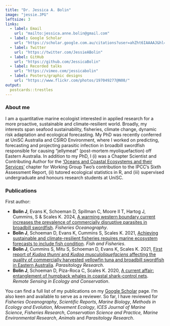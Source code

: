 ```yaml
---
title: "Dr. Jessica A. Bolin"
image: "jessie.JPG"
leftsize: 3
links:
  - label: Email
    url: "mailto:jessica.anne.bolin@gmail.com"
  - label: Google Scholar
    url: "https://scholar.google.com.au/citations?user=ahZht6IAAAAJ&hl=en"
  - label: Twitter
    url: "https://twitter.com/JessieABolin"
  - label: GitHub
    url: "https://github.com/JessicaBolin"
  - label: Recorded talks
    url: "https://vimeo.com/jessicabolin"
  - label: Posters/graphic designs
    url: "https://www.flickr.com/photos/197049277@N08/"
output:
  postcards::trestles
---
```


### About me

I am a quantitative marine ecologist interested in applied research for a more proactive, sustainable and climate-resilient world. Broadly, my interests span seafood sustainability, fisheries, climate change, dynamic risk adaptation and ecological forecasting. My PhD was recently conferred at UniSC Australia and CSIRO Environment, where I worked on predicting, forecasting and projecting parasitic infection in broadbill swordfish responsible for causing "jellymeat" (post-mortem myoliquefaction) off Eastern Australia. In addition to my PhD, I (i) was a Chapter Scientist and Contributing Author for the ['Oceans and Coastal Ecosystems and their Services'](https://www.ipcc.ch/report/ar6/wg2/) chapter for Working Group Two's contribution to the IPCC's Sixth Assessment Report, (ii) tutored ecological statistics in R, and (iii) supervised undergraduate and honours research students at UniSC. 

### Publications

First author:

-   **Bolin J**, Evans K, Schoeman D, Spillman C, Moore II T, Hartog J, Cummins, S & Scales K. 2024, [A warming western boundary current increases the prevalence of commercially disruptive parasites in broadbill swordfish](https://doi.org/10.1111/fog.12669). *Fisheries Oceanography*. 
-   **Bolin J**, Schoeman D, Evans K, Cummins S, Scales K. 2021, [Achieving sustainable and climate-resilient fisheries requires marine ecosystem forecasts to include fish condition](https://doi.org/10.1111/faf.12569). *Fish and Fisheries*.
-   **Bolin J**, Cummins S, Mitu S, Schoeman D, Evans K, Scales K. 2021, [First report of *Kudoa thunni* and *Kudoa musculoliquefaciens* affecting the quality of commercially harvested yellowfin tuna and broadbill swordfish in Eastern Australia](https://doi.org/10.1007/s00436-021-07206-8). *Parasitology Research*.
-   **Bolin J**, Schoeman D, Piza-Roca C, Scales K. 2020, [A current affair: entanglement of humpback whales in coastal shark-control nets](https://doi.org/10.1002/rse2.133). *Remote Sensing in Ecology and Conservation*.

You can find a full list of my publications on my [Google Scholar](https://scholar.google.com.au/citations?user=ahZht6IAAAAJ&hl=en) page. I'm also keen and available to serve as a reviewer. So far, I have reviewed for *Fisheries Oceanography*, *Scientific Reports*, *Marine Biology*, *Methods in Ecology and Evolution*, *Movement Ecology*, *ICES Journal of Marine Science*, *Fisheries Research*, *Conservation Science and Practice, Marine Environmental Research*, *Animals* and *Parasitology Research*.
